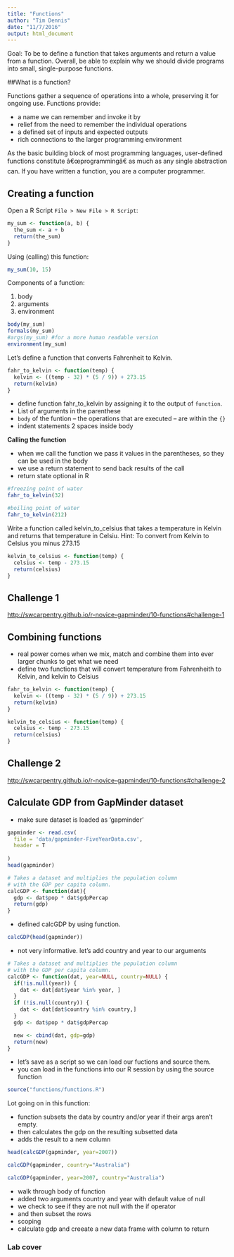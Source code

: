 ```yaml
---
title: "Functions"
author: "Tim Dennis"
date: "11/7/2016"
output: html_document
---
```


Goal: To be to define a function that takes arguments and return a value from a function. Overall, 
be able to explain why we should divide programs into small, single-purpose functions.


##What is a function?

Functions gather a sequence of operations into a whole, preserving it for ongoing use. Functions provide:

* a name we can remember and invoke it by
* relief from the need to remember the individual operations
* a defined set of inputs and expected outputs
* rich connections to the larger programming environment

As the basic building block of most programming languages, user-defined functions constitute â€œprogrammingâ€ as much as any single abstraction can. If you have written a function, you are a computer programmer.

## Creating a function 

Open a R Script `File > New File > R Script`:

```r
my_sum <- function(a, b) {
  the_sum <- a + b
  return(the_sum)
}
```

Using (calling) this function: 

```r
my_sum(10, 15)

```

Components of a function: 

1. body 
2. arguments
3. environment

```r
body(my_sum)
formals(my_sum)
#args(my_sum) #for a more human readable version
environment(my_sum)

```

Let's define a function that converts Fahrenheit to Kelvin.

```r
fahr_to_kelvin <- function(temp) {
  kelvin <- ((temp - 32) * (5 / 9)) + 273.15
  return(kelvin)
}
```

* define function fahr_to_kelvin by assigning it to the output of `function`. 
* List of arguments in the parenthese
* `body` of the funtion -- the operations that are executed -- are within the `{}`
* indent statements 2 spaces inside body

**Calling the function** 

* when we call the function we pass it values in the parentheses, so they can be used in the body
* we use a return statement to send back results of the call
* return state optional in R 

```r
#freezing point of water
fahr_to_kelvin(32)

#boiling point of water
fahr_to_kelvin(212)
```

Write a function called kelvin_to_celsius that takes a temperature in Kelvin and returns that temperature in Celsiu. Hint: To convert from Kelvin to Celsius you minus 273.15
```r

kelvin_to_celsius <- function(temp) {
  celsius <- temp - 273.15
  return(celsius)
}

```

## Challenge 1

<http://swcarpentry.github.io/r-novice-gapminder/10-functions#challenge-1>

## Combining functions

* real power comes when we mix, match and combine them into ever larger chunks to get what we need
* define two functions that will convert temperature from Fahrenheith to Kelvin, and kelvin to Celsius

```r
fahr_to_kelvin <- function(temp) {
  kelvin <- ((temp - 32) * (5 / 9)) + 273.15
  return(kelvin)
}

kelvin_to_celsius <- function(temp) {
  celsius <- temp - 273.15
  return(celsius)
}
```

## Challenge 2

<http://swcarpentry.github.io/r-novice-gapminder/10-functions#challenge-2>

## Calculate GDP from GapMinder dataset

* make sure dataset is loaded as 'gapminder'

```r
gapminder <- read.csv(
  file = 'data/gapminder-FiveYearData.csv',
  header = T
  
)
head(gapminder)
```


```r
# Takes a dataset and multiplies the population column
# with the GDP per capita column.
calcGDP <- function(dat){
  gdp <- dat$pop * dat$gdpPercap
  return(gdp)
}

```

* defined calcGDP by using function.
```r

calcGDP(head(gapminder))

```

* not very informative. let's add country and year to our arguments

```r
# Takes a dataset and multiplies the population column
# with the GDP per capita column.
calcGDP <- function(dat, year=NULL, country=NULL) {
  if(!is.null(year)) {
    dat <- dat[dat$year %in% year, ]
  }
  if (!is.null(country)) {
    dat <- dat[dat$country %in% country,]
  }
  gdp <- dat$pop * dat$gdpPercap

  new <- cbind(dat, gdp=gdp)
  return(new)
}

```

* let's save as a script so we can load our fuctions and source them.
* you can load in the functions into our R session by using the source function

```r
source("functions/functions.R")
```

Lot going on in this function: 

* function subsets the data by country and/or year if their args aren't empty. 
* then calculates the gdp on the resulting subsetted data
* adds the result to a new column

```r
head(calcGDP(gapminder, year=2007))

```
```r
calcGDP(gapminder, country="Australia")

```

```r
calcGDP(gapminder, year=2007, country="Australia")

```

* walk through body of function
* added two arguments country and year with default value of null
* we check to see if they are not null with the if operator 
* and then subset the rows
* scoping 
* calculate gdp and creeate a new data frame with column to return 

### Lab cover 
